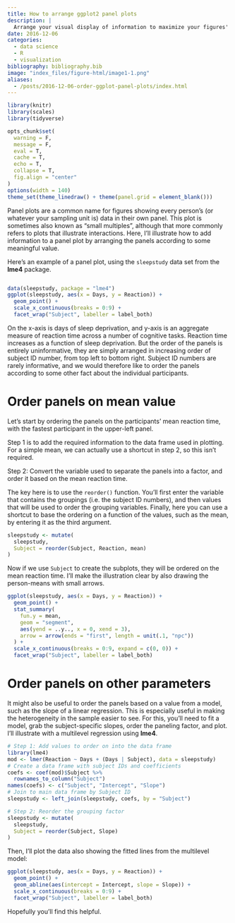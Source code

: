 ```yaml
---
title: How to arrange ggplot2 panel plots
description: |
  Arrange your visual display of information to maximize your figures' impact.
date: 2016-12-06
categories:
  - data science
  - R
  - visualization
bibliography: bibliography.bib
image: "index_files/figure-html/image1-1.png"
aliases:
  - /posts/2016-12-06-order-ggplot-panel-plots/index.html
---
```


```r
library(knitr)
library(scales)
library(tidyverse)
```

```r
opts_chunk$set(
  warning = F,
  message = F,
  eval = T,
  cache = T,
  echo = T,
  collapse = T,
  fig.align = "center"
)
options(width = 140)
theme_set(theme_linedraw() + theme(panel.grid = element_blank()))
```

Panel plots are a common name for figures showing every person's (or whatever your sampling unit is) data in their own panel. This plot is sometimes also known as "small multiples", although that more commonly refers to plots that illustrate interactions. Here, I'll illustrate how to add information to a panel plot by arranging the panels according to some meaningful value.

Here's an example of a panel plot, using the `sleepstudy` data set from the **lme4** package.

```r
```

```r
data(sleepstudy, package = "lme4")
ggplot(sleepstudy, aes(x = Days, y = Reaction)) +
  geom_point() +
  scale_x_continuous(breaks = 0:9) +
  facet_wrap("Subject", labeller = label_both)
```

On the x-axis is days of sleep deprivation, and y-axis is an aggregate measure of reaction time across a number of cognitive tasks. Reaction time increases as a function of sleep deprivation. But the order of the panels is entirely uninformative, they are simply arranged in increasing order of subject ID number, from top left to bottom right. Subject ID numbers are rarely informative, and we would therefore like to order the panels according to some other fact about the individual participants.

# Order panels on mean value

Let's start by ordering the panels on the participants' mean reaction time, with the fastest participant in the upper-left panel.

Step 1 is to add the required information to the data frame used in plotting. For a simple mean, we can actually use a shortcut in step 2, so this isn't required.

Step 2: Convert the variable used to separate the panels into a factor, and order it based on the mean reaction time.

The key here is to use the `reorder()` function. You'll first enter the variable that contains the groupings (i.e. the subject ID numbers), and then values that will be used to order the grouping variables. Finally, here you can use a shortcut to base the ordering on a function of the values, such as the mean, by entering it as the third argument.

```r
sleepstudy <- mutate(
  sleepstudy,
  Subject = reorder(Subject, Reaction, mean)
)
```

Now if we use `Subject` to create the subplots, they will be ordered on the mean reaction time. I'll make the illustration clear by also drawing the person-means with small arrows.

```r
ggplot(sleepstudy, aes(x = Days, y = Reaction)) +
  geom_point() +
  stat_summary(
    fun.y = mean,
    geom = "segment",
    aes(yend = ..y.., x = 0, xend = 3),
    arrow = arrow(ends = "first", length = unit(.1, "npc"))
  ) +
  scale_x_continuous(breaks = 0:9, expand = c(0, 0)) +
  facet_wrap("Subject", labeller = label_both)
```

# Order panels on other parameters

It might also be useful to order the panels based on a value from a model, such as the slope of a linear regression. This is especially useful in making the heterogeneity in the sample easier to see. For this, you'll need to fit a model, grab the subject-specific slopes, order the paneling factor, and plot. I'll illustrate with a multilevel regression using **lme4**.

```r
# Step 1: Add values to order on into the data frame
library(lme4)
mod <- lmer(Reaction ~ Days + (Days | Subject), data = sleepstudy)
# Create a data frame with subject IDs and coefficients
coefs <- coef(mod)$Subject %>%
  rownames_to_column("Subject")
names(coefs) <- c("Subject", "Intercept", "Slope")
# Join to main data frame by Subject ID
sleepstudy <- left_join(sleepstudy, coefs, by = "Subject")

# Step 2: Reorder the grouping factor
sleepstudy <- mutate(
  sleepstudy,
  Subject = reorder(Subject, Slope)
)
```

Then, I'll plot the data also showing the fitted lines from the multilevel model:

```r
ggplot(sleepstudy, aes(x = Days, y = Reaction)) +
  geom_point() +
  geom_abline(aes(intercept = Intercept, slope = Slope)) +
  scale_x_continuous(breaks = 0:9) +
  facet_wrap("Subject", labeller = label_both)
```

Hopefully you'll find this helpful.
